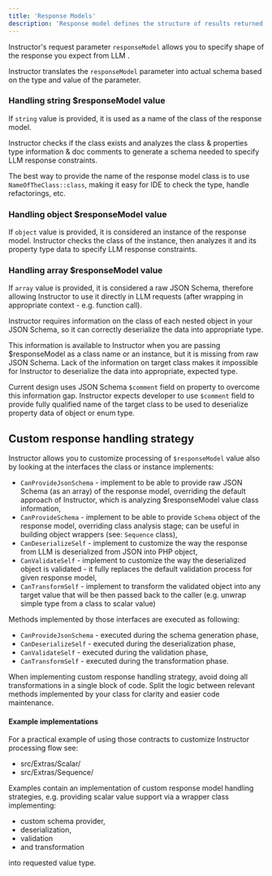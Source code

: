 ```yaml
---
title: 'Response Models'
description: 'Response model defines the structure of results returned by LLM.'
---
```


Instructor's request parameter `responseModel` allows you to specify shape of the response you expect from LLM .

Instructor translates the `responseModel` parameter into actual schema based on the type and value of the parameter.


### Handling string $responseModel value

If `string` value is provided, it is used as a name of the class of the response model.

Instructor checks if the class exists and analyzes the class & properties type information & doc comments to generate a schema needed to specify LLM response constraints.

The best way to provide the name of the response model class is to use `NameOfTheClass::class`, making it easy for IDE to check the type, handle refactorings, etc.


### Handling object $responseModel value

If `object` value is provided, it is considered an instance of the response model. Instructor checks the class of the instance, then analyzes it and its property type data to specify LLM response constraints.


### Handling array $responseModel value

If `array` value is provided, it is considered a raw JSON Schema, therefore allowing Instructor to use it directly in LLM requests (after wrapping in appropriate context - e.g. function call).

Instructor requires information on the class of each nested object in your JSON Schema, so it can correctly deserialize the data into appropriate type.

This information is available to Instructor when you are passing $responseModel as a class name or an instance, but it is missing from raw JSON Schema. Lack of the information on target class makes it impossible for Instructor to deserialize the data into appropriate, expected type.

Current design uses JSON Schema `$comment` field on property to overcome this information gap. Instructor expects developer to use `$comment` field to provide fully qualified name of the target class to be used to deserialize property data of object or enum type.


## Custom response handling strategy

Instructor allows you to customize processing of `$responseModel` value also by looking at the interfaces the class or instance implements:

 - `CanProvideJsonSchema` - implement to be able to provide raw JSON Schema (as an array) of the response model, overriding the default approach of Instructor, which is analyzing $responseModel value class information,
 - `CanProvideSchema` - implement to be able to provide `Schema` object of the response model, overriding class analysis stage; can be useful in building object wrappers (see: `Sequence` class),
 - `CanDeserializeSelf` - implement to customize the way the response from LLM is deserialized from JSON into PHP object,
 - `CanValidateSelf` - implement to customize the way the deserialized object is validated - it fully replaces the default validation process for given response model,
 - `CanTransformSelf` - implement to transform the validated object into any target value that will be then passed back to the caller (e.g. unwrap simple type from a class to scalar value)

Methods implemented by those interfaces are executed as following:

 - `CanProvideJsonSchema` - executed during the schema generation phase,
 - `CanDeserializeSelf` - executed during the deserialization phase,
 - `CanValidateSelf` - executed during the validation phase,
 - `CanTransformSelf` - executed during the transformation phase.

When implementing custom response handling strategy, avoid doing all transformations in a single block of code. Split the logic between relevant methods implemented by your class for clarity and easier code maintenance.


#### Example implementations

For a practical example of using those contracts to customize Instructor processing flow see:

 - src/Extras/Scalar/
 - src/Extras/Sequence/

Examples contain an implementation of custom response model handling strategies, e.g. providing scalar value support via a wrapper class implementing:
 - custom schema provider,
 - deserialization,
 - validation
 - and transformation

into requested value type.

